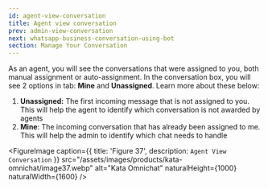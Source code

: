 ```yaml
---
id: agent-view-conversation
title: Agent view conversation
prev: admin-view-conversation
next: whatsapp-business-conversation-using-bot
section: Manage Your Conversation
---
```


As an agent, you will see the conversations that were assigned to you, both manual assignment or auto-assignment. In the conversation box, you will see 2 options in tab: **Mine** and **Unassigned**. Learn more about these below:

1. **Unassigned:** The first incoming message that is not assigned to you. This will help the agent to identify which conversation is not awarded by agents
2. **Mine**: The incoming conversation that has already been assigned to me. This will help the admin to identify which chat needs to handle

<FigureImage
  caption={{ title: 'Figure 37', description: `Agent View Conversation` }}
  src="/assets/images/products/kata-omnichat/image37.webp"
  alt="Kata Omnichat"
  naturalHeight={1000}
  naturalWidth={1600}
/>
